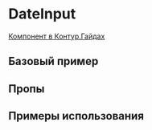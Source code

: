 
<Meta of={DateInputStories} />

# DateInput

[Компонент в Контур.Гайдах](https://guides.kontur.ru/components/input-fields/calendar/)

<Description />

## Базовый пример

<Primary />

## Пропы

<Controls />

## Примеры использования

<Stories />
